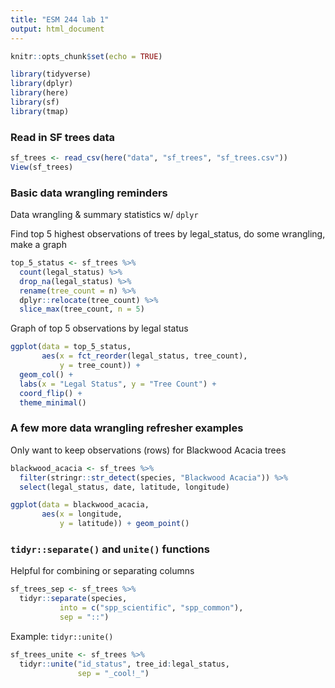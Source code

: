 ```yaml
---
title: "ESM 244 lab 1"
output: html_document
---
```


```r
knitr::opts_chunk$set(echo = TRUE)

library(tidyverse)
library(dplyr)
library(here)
library(sf)
library(tmap)

```

### Read in SF trees data

```r
sf_trees <- read_csv(here("data", "sf_trees", "sf_trees.csv"))
View(sf_trees)
```

### Basic data wrangling reminders

Data wrangling & summary statistics w/ `dplyr`

Find top 5 highest observations of trees by legal_status, do some wrangling, make a graph

```r
top_5_status <- sf_trees %>% 
  count(legal_status) %>% 
  drop_na(legal_status) %>% 
  rename(tree_count = n) %>%
  dplyr::relocate(tree_count) %>% 
  slice_max(tree_count, n = 5)
```

Graph of top 5 observations by legal status
```r
ggplot(data = top_5_status, 
       aes(x = fct_reorder(legal_status, tree_count), 
           y = tree_count)) +
  geom_col() +
  labs(x = "Legal Status", y = "Tree Count") +
  coord_flip() +
  theme_minimal()
```

### A few more data wrangling refresher examples

Only want to keep observations (rows) for Blackwood Acacia trees
```r
blackwood_acacia <- sf_trees %>% 
  filter(stringr::str_detect(species, "Blackwood Acacia")) %>%
  select(legal_status, date, latitude, longitude)

ggplot(data = blackwood_acacia,
       aes(x = longitude,
           y = latitude)) + geom_point()
```

### `tidyr::separate()` and `unite()` functions

Helpful for combining or separating columns
```r
sf_trees_sep <- sf_trees %>% 
  tidyr::separate(species, 
           into = c("spp_scientific", "spp_common"), 
           sep = "::")
```

Example: `tidyr::unite()`

```r
sf_trees_unite <- sf_trees %>% 
  tidyr::unite("id_status", tree_id:legal_status, 
               sep = "_cool!_")
```

